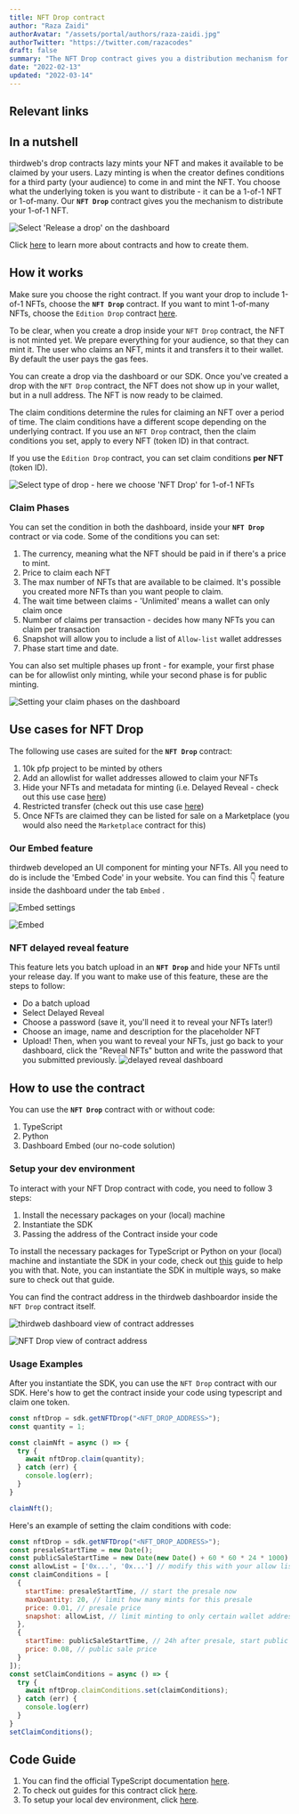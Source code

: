 ```yaml
---
title: NFT Drop contract
author: "Raza Zaidi"
authorAvatar: "/assets/portal/authors/raza-zaidi.jpg"
authorTwitter: "https://twitter.com/razacodes"
draft: false
summary: "The NFT Drop contract gives you a distribution mechanism for your 1-of-1 NFTs."
date: "2022-02-13"
updated: "2022-03-14"
---
```


## Relevant links

<SimpleGrid columns="2" gap="5">
  <MdxLinkCard
    title="Guides"
    subtitle="Guides about NFT Drop"
    contractType="nft-drop"
    type="guide"
  />
  <MdxLinkCard
    title="JavaScript/TypeScript docs"
    subtitle="Learn how to use the NFT Drop contract with our SDK"
    contractType="nft-drop"
    type="docs"
  />
</SimpleGrid>

## In a nutshell

thirdweb's drop contracts lazy mints your NFT and makes it available to be claimed by your users. Lazy minting is when the creator defines conditions for a third party (your audience) to come in and mint the NFT. You choose what the underlying token is you want to distribute - it can be a 1-of-1 NFT or 1-of-many. Our **`NFT Drop`** contract gives you the mechanism to distribute your 1-of-1 NFT.

![Select 'Release a drop' on the dashboard](/assets/portal/contracts/nft-drop/select-release-a-drop-on-dashboard.png)

Click [here](/contracts) to learn more about contracts and how to create them.

## How it works

Make sure you choose the right contract. If you want your drop to include 1-of-1 NFTs, choose the **`NFT Drop`** contract. If you want to mint 1-of-many NFTs, choose the `Edition Drop` contract [here](/contracts/edition-drop).

To be clear, when you create a drop inside your `NFT Drop` contract, the NFT is not minted yet. We prepare everything for your audience, so that they can mint it. The user who claims an NFT, mints it and transfers it to their wallet. By default the user pays the gas fees.

You can create a drop via the dashboard or our SDK. Once you've created a drop with the `NFT Drop` contract, the NFT does not show up in your wallet, but in a null address. The NFT is now ready to be claimed.

The claim conditions determine the rules for claiming an NFT over a period of time. The claim conditions have a different scope depending on the underlying contract. If you use an `NFT Drop` contract, then the claim conditions you set, apply to every NFT (token ID) in that contract.

If you use the `Edition Drop` contract, you can set claim conditions **per NFT** (token ID).

![Select type of drop - here we choose 'NFT Drop' for 1-of-1 NFTs](/assets/portal/contracts/nft-drop/select-type-of-drop-on-dashboard.png)

### Claim Phases

You can set the condition in both the dashboard, inside your **`NFT Drop`** contract or via code. Some of the conditions you can set:

1. The currency, meaning what the NFT should be paid in if there's a price to mint.
2. Price to claim each NFT
3. The max number of NFTs that are available to be claimed. It's possible you created more NFTs than you want people to claim.
4. The wait time between claims - 'Unlimited' means a wallet can only claim once
5. Number of claims per transaction - decides how many NFTs you can claim per transaction
6. Snapshot will allow you to include a list of `Allow-list` wallet addresses
7. Phase start time and date.

You can also set multiple phases up front - for example, your first phase can be for allowlist only minting, while your second phase is for public minting.

![Setting your claim phases on the dashboard](/assets/portal/contracts/nft-drop/nft-drop-add-allowlist-claim-phase.png)

## Use cases for NFT Drop

The following use cases are suited for the **`NFT Drop`** contract:

1. 10k pfp project to be minted by others
2. Add an allowlist for wallet addresses allowed to claim your NFTs
3. Hide your NFTs and metadata for minting (i.e. Delayed Reveal - check out this use case [here](/guides/nft-drop-with-delayed-reveal))
4. Restricted transfer (check out this use case [here](/guides/make-your-nft-non-transferable))
5. Once NFTs are claimed they can be listed for sale on a Marketplace (you would also need the `Marketplace` contract for this)

### Our Embed feature

thirdweb developed an UI component for minting your NFTs. All you need to do is include the 'Embed Code' in your website. You can find this 👇 feature inside the dashboard under the tab `Embed` .

![Embed settings](/assets/portal/contracts/nft-drop/embed-example.png)

![Embed](/assets/portal/contracts/nft-drop/embed.png)

### NFT delayed reveal feature
This feature lets you batch upload in an **`NFT Drop`** and hide your NFTs until your release day.
If you want to make use of this feature, these are the steps to follow:
- Do a batch upload
- Select Delayed Reveal
- Choose a password (save it, you'll need it to reveal your NFTs later!)
- Choose an image, name and description for the placeholder NFT
- Upload!
Then, when you want to reveal your NFTs, just go back to your dashboard, click the "Reveal NFTs" button and write the password that you submitted previously. 
![delayed reveal dashboard](/assets/portal/contracts/nft-drop/delayed.png)

## How to use the contract

You can use the **`NFT Drop`** contract with or without code:

1. TypeScript
2. Python
3. Dashboard Embed (our no-code solution)

### Setup your dev environment

To interact with your NFT Drop contract with code, you need to follow 3 steps:

1. Install the necessary packages on your (local) machine
2. Instantiate the SDK
3. Passing the address of the Contract inside your code

To install the necessary packages for TypeScript or Python on your (local) machine and instantiate the SDK in your code, check out [this](/learn-thirdweb/connect-to-blockchain) guide to help you with that. Note, you can instantiate the SDK in multiple ways, so make sure to check out that guide.

You can find the contract address in the thirdweb dashboardor inside the `NFT Drop` contract itself.

![thirdweb dashboard view of contract addresses](/assets/portal/contracts/nft-drop/thirdweb-dashboard-with-contract-address.png)

![NFT Drop view of contract address](/assets/portal/contracts/nft-drop/nft-drop-contract-deployed-on-dashboard.png)

### Usage Examples

After you instantiate the SDK, you can use the `NFT Drop` contract with our SDK. Here's how to get the contract inside your code using typescript and claim one token.

```jsx
const nftDrop = sdk.getNFTDrop("<NFT_DROP_ADDRESS>");
const quantity = 1;

const claimNft = async () => {
  try {
    await nftDrop.claim(quantity);
  } catch (err) {
    console.log(err);
  }
}

claimNft();
```

Here's an example of setting the claim conditions with code:

```jsx
const nftDrop = sdk.getNFTDrop("<NFT_DROP_ADDRESS>");
const presaleStartTime = new Date();
const publicSaleStartTime = new Date(new Date() + 60 * 60 * 24 * 1000); // today's date + 24 hours
const allowList = ['0x...', '0x...'] // modify this with your allow list
const claimConditions = [
  {
    startTime: presaleStartTime, // start the presale now
    maxQuantity: 20, // limit how many mints for this presale
    price: 0.01, // presale price
    snapshot: allowList, // limit minting to only certain wallet addresses
  },
  {
    startTime: publicSaleStartTime, // 24h after presale, start public sale
    price: 0.08, // public sale price
  }
]);
const setClaimConditions = async () => {
  try {
    await nftDrop.claimConditions.set(claimConditions);
  } catch (err) {
    console.log(err)
  }
}
setClaimConditions();
```

## Code Guide

1. You can find the official TypeScript documentation [here](https://docs.thirdweb.com/typescript/sdk.nftdrop).
2. To check out guides for this contract click [here](/guides/nft-drop).
3. To setup your local dev environment, click [here](/guides/sdk-guide).

<MdxNavigation>
  <MdxNavigationItem
    href="/contracts/edition"
    title="Edition"
  />
  <MdxNavigationItem href="/contracts/edition-drop" title="Edition Drop" next />
</MdxNavigation>
